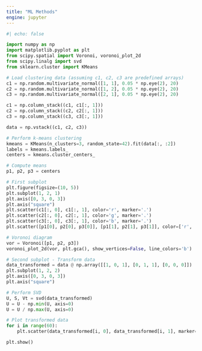 ```yaml
---
title: "ML Methods"
engine: jupyter
---
```


```python

#| echo: false

import numpy as np
import matplotlib.pyplot as plt
from scipy.spatial import Voronoi, voronoi_plot_2d
from scipy.linalg import svd
from sklearn.cluster import KMeans

# Load clustering data (assuming c1, c2, c3 are predefined arrays)
c1 = np.random.multivariate_normal([1, 1], 0.05 * np.eye(2), 20)
c2 = np.random.multivariate_normal([1, 2], 0.05 * np.eye(2), 20)
c3 = np.random.multivariate_normal([2, 1], 0.05 * np.eye(2), 20)

c1 = np.column_stack((c1, c1[:, 1]))
c2 = np.column_stack((c2, c2[:, 1]))
c3 = np.column_stack((c3, c3[:, 1]))

data = np.vstack((c1, c2, c3))

# Perform k-means clustering
kmeans = KMeans(n_clusters=3, random_state=42).fit(data[:, :2])
labels = kmeans.labels_
centers = kmeans.cluster_centers_

# Compute means
p1, p2, p3 = centers

# First subplot
plt.figure(figsize=(10, 5))
plt.subplot(1, 2, 1)
plt.axis([0, 3, 0, 3])
plt.axis("square")
plt.scatter(c1[:, 0], c1[:, 1], color='r', marker='.')
plt.scatter(c2[:, 0], c2[:, 1], color='g', marker='.')
plt.scatter(c3[:, 0], c3[:, 1], color='b', marker='.')
plt.scatter([p1[0], p2[0], p3[0]], [p1[1], p2[1], p3[1]], color=['r', 'g', 'b'], marker='x', s=100, linewidths=2)

# Voronoi diagram
vor = Voronoi([p1, p2, p3])
voronoi_plot_2d(vor, plt.gca(), show_vertices=False, line_colors='b')

# Second subplot - Transform data
data_transformed = data @ np.array([[1, 0, 1], [0, 1, 1], [0, 0, 0]])
plt.subplot(1, 2, 2)
plt.axis([0, 3, 0, 3])
plt.axis("square")

# Perform SVD
U, S, Vt = svd(data_transformed)
U = U - np.min(U, axis=0)
U = U / np.max(U, axis=0)

# Plot transformed data
for i in range(60):
    plt.scatter(data_transformed[i, 0], data_transformed[i, 1], marker='o')

plt.show()


```